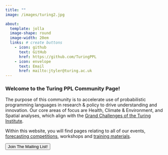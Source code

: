 ```yaml
---
title: ""
image: /images/turing2.jpg

about: 
  template: jolla
  image-shape: round
  image-width: 20em
  links: # create buttons
    - icon: github
      text: GitHub
      href: https://github.com/TuringPPL
    - icon: envelope
      text: Email
      href: mailto:jtyler@turing.ac.uk
---
```


### Welcome to the Turing PPL Community Page! 


<p>

</p>

The purpose of this community is to accelerate use of probabilistic programming languages in research & policy to drive understanding and innovation. Our core areas of focus are Health, Climate & Environment, and Spatial analyses, which align with the [Grand Challenges of the Turing Institute](https://www.turing.ac.uk/research). 

Within this website, you will find pages relating to all of our events, [forecasting competitions](pages/Forecasting_Competitions/index.qmd), workshops and [training materials](pages/Resources.qmd).

<p>

</p>

<a href=pages/get_involved.qmd#> <button type="button" class="btn btn-primary btn-lg">Join The Mailing List!</button> </a>
